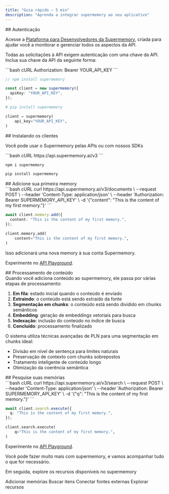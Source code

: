 ```yaml
---
title: "Guia rápido — 5 min"
description: "Aprenda a integrar supermemory ao seu aplicativo"
---
```


<div id="authentication">
  ## Autenticação
</div>

Acesse a [Plataforma para Desenvolvedores da Supermemory](https://console.supermemory.ai), criada para ajudar você a monitorar e gerenciar todos os aspectos da API.

Todas as solicitações à API exigem autenticação com uma chave da API. Inclua sua chave da API da seguinte forma:

<CodeGroup>
  ```bash cURL
  Authorization: Bearer YOUR_API_KEY
  ```

  ```typescript Typescript
  // npm install supermemory

  const client = new supermemory({
    apiKey: "YOUR_API_KEY",
  });
  ```

  ```python Python
  # pip install supermemory

  client = supermemory(
      api_key="YOUR_API_KEY",
  )
  ```
</CodeGroup>

<div id="installing-the-clients">
  ## Instalando os clientes
</div>

Você pode usar o Supermemory pelas APIs ou com nossos SDKs

<CodeGroup>
  ```bash cURL
  https://api.supermemory.ai/v3
  ```

  ```bash Typescript
  npm i supermemory
  ```

  ```bash Python
  pip install supermemory
  ```
</CodeGroup>

<div id="add-your-first-memory">
  ## Adicione sua primeira memory
</div>

<CodeGroup>
  ```bash cURL
  curl https://api.supermemory.ai/v3/documents \
    --request POST \
    --header 'Content-Type: application/json' \
    --header 'Authorization: Bearer SUPERMEMORY_API_KEY' \
    -d '{"content": "This is the content of my first memory."}'
  ```

  ```typescript Typescript
  await client.memory.add({
    content: "This is the content of my first memory.",
  });
  ```

  ```python Python
  client.memory.add(
      content="This is the content of my first memory.",
  )
  ```
</CodeGroup>

Isso adicionará uma nova memory à sua conta Supermemory.

Experimente no [API Playground](/pt-BR/api-reference/manage-memories/add-memory).

<div id="content-processing">
  ## Processamento de conteúdo
</div>

<Accordion title="Etapas de processamento" icon="sparkles">
  Quando você adiciona conteúdo ao supermemory, ele passa por várias etapas de processamento:

  1. **Em fila**: estado inicial quando o conteúdo é enviado
  2. **Extraindo**: o conteúdo está sendo extraído da fonte
  3. **Segmentação em chunks**: o conteúdo está sendo dividido em chunks semânticos
  4. **Embedding**: geração de embeddings vetoriais para busca
  5. **Indexação**: inclusão do conteúdo no índice de busca
  6. **Concluído**: processamento finalizado
</Accordion>

<Accordion title="Segmentação avançada em chunks" icon="sparkles">
  O sistema utiliza técnicas avançadas de PLN para uma segmentação em chunks ideal:

  * Divisão em nível de sentença para limites naturais
  * Preservação de contexto com chunks sobrepostos
  * Tratamento inteligente de conteúdo longo
  * Otimização da coerência semântica
</Accordion>

<div id="search-your-memories">
  ## Pesquise suas memórias
</div>

<CodeGroup>
  ```bash cURL
  curl https://api.supermemory.ai/v3/search \
    --request POST \
    --header 'Content-Type: application/json' \
    --header 'Authorization: Bearer SUPERMEMORY_API_KEY' \
    -d '{"q": "This is the content of my first memory."}'
  ```

  ```typescript Typescript
  await client.search.execute({
    q: "This is the content of my first memory.",
  });
  ```

  ```python Python
  client.search.execute(
      q="This is the content of my first memory.",
  )
  ```
</CodeGroup>

Experimente no [API Playground](/pt-BR/api-reference/search-memories/search-memories).

Você pode fazer muito mais com supermemory, e vamos acompanhar tudo o que for necessário.

Em seguida, explore os recursos disponíveis no supermemory

<CardGroup cols={2}>
  <Card title="Adicionar memórias" icon="plus" href="/pt-BR/memory-api/creation">
    Adicionar memórias
  </Card>

  <Card title="Busca e filtragem" icon="search" href="/pt-BR/memory-api/searching">
    Buscar itens
  </Card>

  <Card title="Conectores e sincronização" icon="plug" href="/pt-BR/memory-api/connectors">
    Conectar fontes externas
  </Card>

  <Card title="Recursos" icon="sparkles" href="/pt-BR/memory-api/features">
    Explorar recursos
  </Card>
</CardGroup>